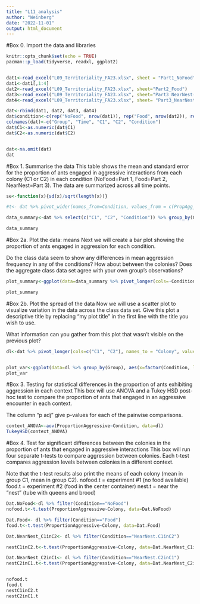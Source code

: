```yaml
---
title: "L11_analysis"
author: "Weinberg"
date: "2022-11-01"
output: html_document
---
```


#Box 0. Import the data and libraries
```r
knitr::opts_chunk$set(echo = TRUE)
pacman::p_load(tidyverse, readxl, ggplot2)


dat1<-read_excel("L09_Territoriality_FA23.xlsx", sheet = "Part1_NoFood")
dat1<-dat1[,1:4]
dat2<-read_excel("L09_Territoriality_FA23.xlsx", sheet="Part2_Food")
dat3<-read_excel("L09_Territoriality_FA23.xlsx", sheet="Part3_NearNest-C1 in C2")
dat4<-read_excel("L09_Territoriality_FA23.xlsx", sheet= "Part3_NearNest-C2 in C1")

dat<-rbind(dat1, dat2, dat3, dat4)
dat$condition<-c(rep("NoFood", nrow(dat1)), rep("Food", nrow(dat2)), rep("NearNest.C1inC2", nrow(dat3)), rep("NearNest.C2inC1", nrow(dat4)))
colnames(dat)<-c("Group", "Time", "C1", "C2", "Condition")
dat$C1<-as.numeric(dat$C1)
dat$C2<-as.numeric(dat$C2)


dat<-na.omit(dat)
dat
```


#Box 1. Summarise the data
This table shows the mean and standard error for the proportion of ants engaged in aggressive interactions from each colony (C1 or C2) in each condition (NoFood=Part 1, Food=Part 2, NearNest=Part 3). The data are summarized across all time points.


```r
se<-function(x){sd(x)/sqrt(length(x))}

#t<- dat %>% pivot_wider(names_from=Condition, values_from = c(PropAgg_C1, PropAgg_C2), names_sep = "_")

data_summary<-dat %>% select(c("C1", "C2", "Condition")) %>% group_by(Condition) %>% summarize_at(c("C1", "C2"), list(mean=mean, se=se))

data_summary
```


#Box 2a. Plot the data: means
Next we will create a bar plot showing the proportion of ants engaged in aggression for each condition.

Do the class data seem to show any differences in mean aggression frequency in any of the conditions? How about between the colonies? Does the aggregate class data set agree with your own group's observations?

```r
plot_summary<-ggplot(data=data_summary %>% pivot_longer(cols=-Condition, names_to=c("Colony", ".value"), names_sep="_"), aes(x=factor(Condition, levels=c("NoFood", "Food", "NearNest.C1inC2", "NearNest.C2inC1")), y=mean, fill=Colony))+geom_col(position = "dodge")+labs(title="Proportion of Ants Engaged in Aggressive Interactions Across Different Conditions", x="Condition", y="Proportion of ants engaged in aggressive interactions")+geom_errorbar(aes(x=Condition, ymin=mean-se, ymax=mean+se), linewidth=0.5, position=position_dodge())+scale_fill_brewer(palette = "Set2")

plot_summary
```


#Box 2b. Plot the spread of the data
Now we will use a scatter plot to visualize variation in the data across the class data set. 
Give this plot a descriptive title by replacing "my plot title" in the first line with the title you wish to use.

What information can you gather from this plot that wasn't visible on the previous plot?
```r

dl<-dat %>% pivot_longer(cols=c("C1", "C2"), names_to = "Colony", values_to="ProportionAggressive")


plot_var<-ggplot(data=dl %>% group_by(Group), aes(x=factor(Condition, levels=c("NoFood", "Food", "NearNest.C1inC2", "NearNest.C2inC1")), y=ProportionAggressive, color=factor(unlist(Group)), shape=Colony))+geom_point(position = position_dodge2(width=0.5))+labs(color="Group", title="Proportion of Ants Engaged in Aggressive Interactions Across Different Conditions", x="Condition")
plot_var
```



#Box 3. Testing for statistical differences in the proportion of ants exhibiting aggression in each context
This box will use ANOVA and a Tukey HSD post-hoc test to compare the proportion of ants that engaged in an aggressive encounter in each context.

The column "p adj" give p-values for each of the pairwise comparisons.
```r
context_ANOVA<-aov(ProportionAggressive~Condition, data=dl)
TukeyHSD(context_ANOVA)
```

#Box 4. Test for significant differences between the colonies in the proportion of ants that engaged in aggressive interactions
This box will run four separate t-tests to compare aggression between colonies. Each t-test compares aggression levels between colonies in a different context.

Note that the t-test results also print the means of each colony (mean in group C1, mean in group C2).
nofood.t = experiment #1 (no food available)
food.t = experiment #2 (food in the center container)
nest.t = near the "nest" (tube with queens and brood)
```r
Dat.NoFood<-dl %>% filter(Condition=="NoFood")
nofood.t<-t.test(ProportionAggressive~Colony, data=Dat.NoFood)

Dat.Food<- dl %>% filter(Condition=="Food")
food.t<-t.test(ProportionAggressive~Colony, data=Dat.Food)

Dat.NearNest_C1inC2<- dl %>% filter(Condition=="NearNest.C1inC2")

nestC1inC2.t<-t.test(ProportionAggressive~Colony, data=Dat.NearNest_C1inC2)

Dat.NearNest_C2inC1<- dl %>% filter(Condition=="NearNest.C2inC1")
nestC2inC1.t<-t.test(ProportionAggressive~Colony, data=Dat.NearNest_C2inC1)


nofood.t
food.t
nestC1inC2.t
nestC2inC1.t
```